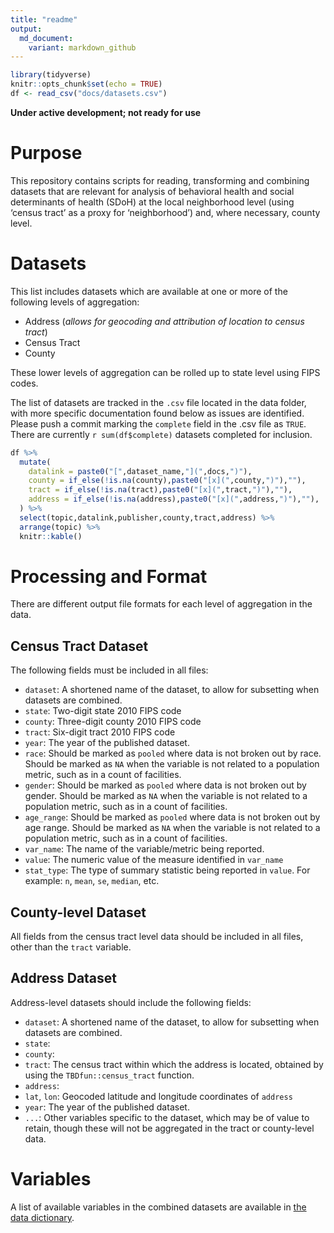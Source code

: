 ```yaml
---
title: "readme"
output: 
  md_document:
    variant: markdown_github
---
```


```r
library(tidyverse)
knitr::opts_chunk$set(echo = TRUE)
df <- read_csv("docs/datasets.csv")
```

**Under active development; not ready for use**

# Purpose

This repository contains scripts for reading, transforming and combining datasets that are relevant for analysis of behavioral health and social determinants of health (SDoH) at the local neighborhood level (using 'census tract' as a proxy for 'neighborhood') and, where necessary, county level.  

# Datasets

This list includes datasets which are available at one or more of the following levels of aggregation:

- Address (*allows for geocoding and attribution of location to census tract*)
- Census Tract
- County

These lower levels of aggregation can be rolled up to state level using FIPS codes.

The list of datasets are tracked in the `.csv` file located in the data folder, with more specific documentation found below as issues are identified.  Please push a commit marking the `complete` field in the .csv file as `TRUE`.  There are currently `r sum(df$complete)` datasets completed for inclusion.

```r
df %>%
  mutate(
    datalink = paste0("[",dataset_name,"](",docs,")"),
    county = if_else(!is.na(county),paste0("[x](",county,")"),""),
    tract = if_else(!is.na(tract),paste0("[x](",tract,")"),""),
    address = if_else(!is.na(address),paste0("[x](",address,")"),""),
  ) %>%
  select(topic,datalink,publisher,county,tract,address) %>%
  arrange(topic) %>%
  knitr::kable()
```

# Processing and Format

There are different output file formats for each level of aggregation in the data.

## Census Tract Dataset

The following fields must be included in all files:

- `dataset`: A shortened name of the dataset, to allow for subsetting when datasets are combined.
- `state`: Two-digit state 2010 FIPS code
- `county`: Three-digit county 2010 FIPS code
- `tract`: Six-digit tract 2010 FIPS code 
- `year`: The year of the published dataset.
- `race`: Should be marked as `pooled` where data is not broken out by race.  Should be marked as `NA` when the variable is not related to a population metric, such as in a count of facilities.
- `gender`: Should be marked as `pooled` where data is not broken out by gender.  Should be marked as `NA` when the variable is not related to a population metric, such as in a count of facilities.
- `age_range`: Should be marked as `pooled` where data is not broken out by age range. Should be marked as `NA` when the variable is not related to a population metric, such as in a count of facilities.
- `var_name`: The name of the variable/metric being reported.
- `value`: The numeric value of the measure identified in `var_name`
- `stat_type`: The type of summary statistic being reported in `value`.  For example: `n`, `mean`, `se`, `median`, etc.

## County-level Dataset

All fields from the census tract level data should be included in all files, other than the `tract` variable.

## Address Dataset

Address-level datasets should include the following fields:

- `dataset`: A shortened name of the dataset, to allow for subsetting when datasets are combined.
- `state`:
- `county`:
- `tract`: The census tract within which the address is located, obtained by using the `TBDfun::census_tract` function.
- `address`:
- `lat`, `lon`: Geocoded latitude and longitude coordinates of `address`
- `year`: The year of the published dataset.
- `...`: Other variables specific to the dataset, which may be of value to retain, though these will not be aggregated in the tract or county-level data.

# Variables

A list of available variables in the combined datasets are available in [the data dictionary](https://github.com/j-hagedorn/locals/blob/master/docs/data_dictionary.csv).
